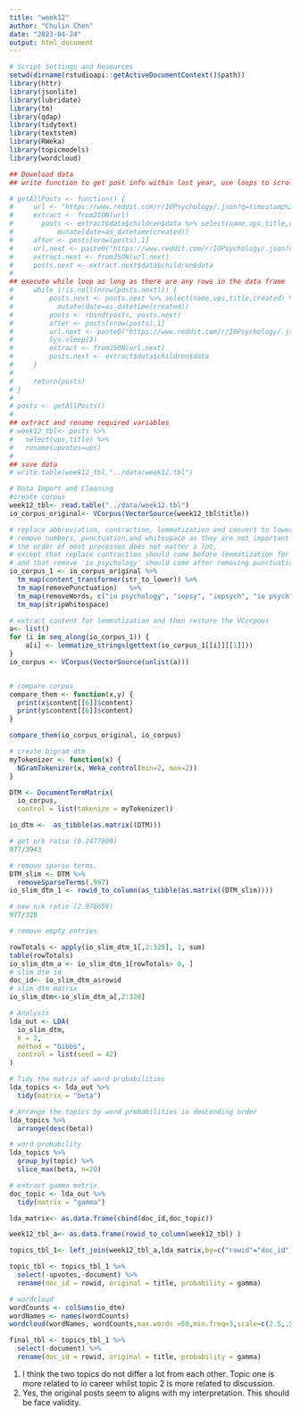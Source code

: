 ```yaml
---
title: "week12"
author: "Chulin Chen"
date: "2023-04-24"
output: html_document
---
```


```r
# Script Settings and Resources
setwd(dirname(rstudioapi::getActiveDocumentContext()$path))
library(httr)
library(jsonlite)
library(lubridate)
library(tm)
library(qdap)
library(tidytext)
library(textstem)
library(RWeka)
library(topicmodels)
library(wordcloud)
```


```r
## Download data
## write function to get post info within last year, use loops to scroll down to next pages

# getAllPosts <- function() {
#     url <- "https://www.reddit.com/r/IOPsychology/.json?q=timestamp%3A1641016800..1672552800&limit=100"
#     extract <- fromJSON(url)
#       posts <- extract$data$children$data %>% select(name,ups,title,created) %>%
#           mutate(date=as_datetime(created))
#     after <- posts[nrow(posts),1]
#     url.next <- paste0("https://www.reddit.com/r/IOPsychology/.json?q=timestamp%3A1641016800..1672552800&after=",after,"&limit=100")
#     extract.next <- fromJSON(url.next)
#     posts.next <- extract.next$data$children$data
# 
## execute while loop as long as there are any rows in the data frame
#     while (!is.null(nrow(posts.next))) {
#         posts.next <- posts.next %>% select(name,ups,title,created) %>%
#           mutate(date=as_datetime(created))
#         posts <- rbind(posts, posts.next)
#         after <- posts[nrow(posts),1]
#         url.next <- paste0("https://www.reddit.com/r/IOPsychology/.json?q=timestamp%3A1641016800..1672552800&after=",after,"&limit=100")
#         Sys.sleep(3)
#         extract <- fromJSON(url.next)
#         posts.next <- extract$data$children$data
#     }
#     
#     return(posts)
# }
# 
# posts <- getAllPosts() 
# 
## extract and rename required variables
# week12_tbl<- posts %>%
#   select(ups,title) %>%
#   rename(upvotes=ups)
# 
## save data
# write.table(week12_tbl,"../data/week12.tbl")
```

```r
# Data Import and Cleaning
#create corpus
week12_tbl<- read.table("../data/week12.tbl")
io_corpus_original<- VCorpus(VectorSource(week12_tbl$title))

# replace abbreviation, contraction, lemmatization and convert to lowercase so that the same words in different forms can be treted as the same variable.
# remove numbers, punctuation,and whitespace as they are not important for the prediction.
# the order of most processes does not matter a lot, 
# except that replace contraction should come before lemmatization for words to be recognizable.
# and that remove 'io psychology' should come after removing punctuation so that "i/o" can be captured
io_corpus_1 <- io_corpus_original %>%
  tm_map(content_transformer(str_to_lower)) %>%
  tm_map(removePunctuation)   %>%
  tm_map(removeWords, c("io psychology", "iopsy", "iopsych", "io psych", "iopsychology", "riopsychology", "organizational psychology", "industrial organizational psychology")) %>%   tm_map(content_transformer(replace_contraction))  %>%
  tm_map(stripWhitespace)

# extract content for lemmatization and then restore the VCorpous
a<- list()
for (i in seq_along(io_corpus_1)) {
    a[i] <- lemmatize_strings(gettext(io_corpus_1[[i]][[1]]))
}
io_corpus <- VCorpus(VectorSource(unlist(a))) 


# compare corpus
compare_them <- function(x,y) {
  print(x$content[[6]]$content)
  print(y$content[[6]]$content)
}

compare_them(io_corpus_original, io_corpus)
```

```r
# create bigram dtm
myTokenizer <- function(x) { 
  NGramTokenizer(x, Weka_control(min=2, max=2)) 
}

DTM <- DocumentTermMatrix(
  io_corpus,
  control = list(tokenize = myTokenizer))

io_dtm <-  as_tibble(as.matrix((DTM)))

# get n/k ratio (0.2477809)
977/3943

# remove sparse terms.
DTM_slim <- DTM %>%
  removeSparseTerms(.997)
io_slim_dtm_1 <- rowid_to_column(as_tibble(as.matrix((DTM_slim)))) 

# new n/k ratio (2.978659)
977/328

# remove empty entries

rowTotals <- apply(io_slim_dtm_1[,2:328], 1, sum)
table(rowTotals)
io_slim_dtm_a <- io_slim_dtm_1[rowTotals> 0, ] 
# slim dtm id
doc_id<- io_slim_dtm_a$rowid
# slim dtm matrix
io_slim_dtm<-io_slim_dtm_a[,2:328]
```

```r
# Analysis
lda_out <- LDA(
  io_slim_dtm,
  k = 2,
  method = "Gibbs",
  control = list(seed = 42)
)

# Tidy the matrix of word probabilities
lda_topics <- lda_out %>% 
  tidy(matrix = "beta")

# Arrange the topics by word probabilities in descending order
lda_topics %>% 
  arrange(desc(beta))

# word probability 
lda_topics %>%
  group_by(topic) %>%
  slice_max(beta, n=20)

# extract gamma metrix
doc_topic <- lda_out %>% 
  tidy(matrix = "gamma")

lda_matrix<- as.data.frame(cbind(doc_id,doc_topic))

week12_tbl_a<- as.data.frame(rowid_to_column(week12_tbl) )

topics_tbl_1<- left_join(week12_tbl_a,lda_matrix,by=c("rowid"="doc_id"))

topic_tbl <- topics_tbl_1 %>%
  select(-upvotes,-document) %>%
  rename(doc_id = rowid, original = title, probability = gamma)

# wordcloud
wordCounts <- colSums(io_dtm)
wordNames <- names(wordCounts)                          
wordcloud(wordNames, wordCounts,max.words =50,min.freq=3,scale=c(2.5,.5))

final_tbl <- topics_tbl_1 %>%
  select(-document) %>%
  rename(doc_id = rowid, original = title, probability = gamma)
```

(1) I think the two topics do not differ a lot from each other. Topic one is more related to io career whilst topic 2 is more related to discussion.
(2) Yes, the original posts seem to aligns with my interpretation. This should be face validity.
